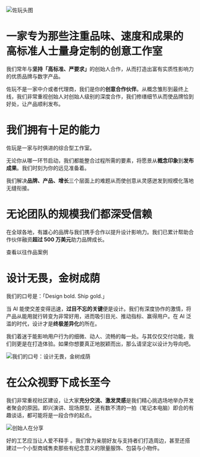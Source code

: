
<Image src={headline} alt='佐玩头图' priority className='dark:invert-90' />

# 一家专为那些注重<Gradient>品味、速度和成果</Gradient>的高标准人士量身定制的<Gradient>创意工作室</Gradient>

我们常年与<b>坚持「高标准、严要求」</b>的创始人合作，从而打造出<Red>富有实质性影响力的</Red>优质品牌与数字产品。

佐玩不是一家中介或者代理商，我们是你的**创意合作伙伴**。从概念雏形到最终上线，我们非常重视创始人对创始人级别的深度合作，我们修缮细节从而使品牌恰到好处，让产品顺利发布。

<BackgroundVideo src='/vids/banner-art.mp4' aspectRatio='3/1' className='mb-6' />

# 我们拥有十足的能力

佐玩是一家与时俱进的综合型工作室。

无论你从哪一环节启动，我们都能整合过程所需的要素，将愿景从**概念印象**到**发布成果**。我们时刻为你的远见准备着。

我们解决**品牌、产品、增长**三个层面上的难题从而使创意从灵感迸发到规模化落地无缝衔接。

<Capabilities />

# 无论团队的规模我们都深受信赖

在全球各地，有雄心的品牌与我们携手合作以提升设计影响力。我们已累计帮助合作伙伴融资**超过 500 万美元**助力品牌成长。

<PartnerLogoWall />

<CTAButton href='/work'>查看以往作品案例</CTAButton>

<BackgroundVideo src='/vids/partner-logos.mp4' aspectRatio='16/9' className='my-6' />

# 设计无畏，金树成荫

我们的口号是：「<Gradient>Design bold. Ship gold.</Gradient>」

当 AI 能使交差变得迅速，**过目不忘的关键**便是设计。我们有深度协作的激情，将产品从能用就行转变为非常好用，进而吸引目光、推动指标、赢得用户。在 AI 泛滥的时代，设计才是**终极差异化**的所在。

我们着迷于能影响用户行为的细微、动人、流畅的每一处。与其仅仅交付功能，我们则更是在打造体验。如果你想要真正地脱颖而出，那么请坚定以设计为导向吧。

<Image src={mantra} alt='我们的口号：设计无畏，金树成荫' />

# 在公众视野下成长至今

我们非常重视社区建设，让大家**充分交流、激发灵感**是我们精心挑选场地举办开发者聚会的原因。即兴演讲、现场原型、还有数不清的一拍（笔记本电脑）即合的有趣谈话，都可能将是一段合作的起点。

<Image src={founderTalking} alt='创始人在分享' />

<Gradient>好的工艺应当让人爱不释手</Gradient>
。我们曾为亲朋好友与支持者们打造周边，甚至还搭建过一个小型商城售卖那些有纪念意义的限量服饰、包袋与小物件。

<BackgroundVideo src='/vids/hangouts-reel.mp4' aspectRatio='4/3' />

<BackgroundVideo src='/vids/swag-shop-reel.mp4' aspectRatio='16/9' />
